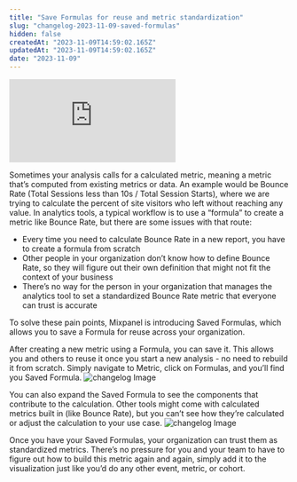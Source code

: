 ```yaml
---
title: "Save Formulas for reuse and metric standardization"
slug: "changelog-2023-11-09-saved-formulas"
hidden: false
createdAt: "2023-11-09T14:59:02.165Z"
updatedAt: "2023-11-09T14:59:02.165Z"
date: "2023-11-09"
---
```

<div style={{position: 'relative', paddingBottom: '64.90384615384616%', height: 0}}>
    <iframe src="https://www.loom.com/embed/8579c1ac4e2a4b06a0a12e4416b07918?sid=7a3ccce7-5513-455f-8397-fb1269c807f1"
        frameBorder="0"
        webkitallowfullscreen="true" mozallowfullscreen="true" allowFullScreen
        style={{position: 'absolute', 'top': 0, 'left': 0, 'width': '100%', 'height': '100%'}}>
    </iframe>
</div>

Sometimes your analysis calls for a calculated metric, meaning a metric that’s computed from existing metrics or data. An example would be Bounce Rate (Total Sessions less than 10s / Total Session Starts), where we are trying to calculate the percent of site visitors who left without reaching any value. In analytics tools, a typical workflow is to use a “formula” to create a metric like Bounce Rate, but there are some issues with that route:
- Every time you need to calculate Bounce Rate in a new report, you have to create a formula from scratch
- Other people in your organization don’t know how to define Bounce Rate, so they will figure out their own definition that might not fit the context of your business
- There’s no way for the person in your organization that manages the analytics tool to set a standardized Bounce Rate metric that everyone can trust is accurate

To solve these pain points, Mixpanel is introducing Saved Formulas, which allows you to save a Formula for reuse across your organization.

After creating a new metric using a Formula, you can save it. This allows you and others to reuse it once you start a new analysis - no need to rebuild it from scratch. Simply navigate to Metric, click on Formulas, and you’ll find you Saved Formula.
![changelog Image](/changelog/formulacreate.gif)

You can also expand the Saved Formula to see the components that contribute to the calculation. Other tools might come with calculated metrics built in (like Bounce Rate), but you can’t see how they’re calculated or adjust the calculation to your use case. 
![changelog Image](/changelog/formulachange.gif)

Once you have your Saved Formulas, your organization can trust them as standardized metrics. There’s no pressure for you and your team to have to figure out how to build this metric again and again, simply add it to the visualization just like you’d do any other event, metric, or cohort. 
